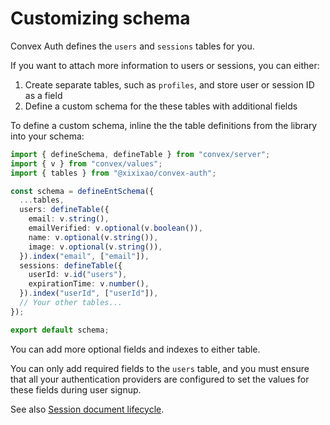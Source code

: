 # Customizing schema

Convex Auth defines the `users` and `sessions` tables for you.

If you want to attach more information to users or sessions, you can either:

1. Create separate tables, such as `profiles`, and store user or session ID as a
   field
2. Define a custom schema for the these tables with additional fields

To define a custom schema, inline the the table definitions from the library
into your schema:

```ts filename="convex/schema.ts"
import { defineSchema, defineTable } from "convex/server";
import { v } from "convex/values";
import { tables } from "@xixixao/convex-auth";

const schema = defineEntSchema({
  ...tables,
  users: defineTable({
    email: v.string(),
    emailVerified: v.optional(v.boolean()),
    name: v.optional(v.string()),
    image: v.optional(v.string()),
  }).index("email", ["email"]),
  sessions: defineTable({
    userId: v.id("users"),
    expirationTime: v.number(),
  }).index("userId", ["userId"]),
  // Your other tables...
});

export default schema;
```

You can add more optional fields and indexes to either table.

You can only add required fields to the `users` table, and you must ensure that
all your authentication providers are configured to set the values for these
fields during user signup.

See also [Session document lifecycle](/advanced#session-document-lifecycle).
